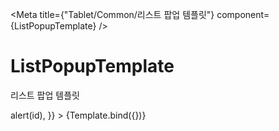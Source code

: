 

<Meta
    title={"Tablet/Common/리스트 팝업 템플릿"}
    component={ListPopupTemplate}
/>

# ListPopupTemplate

리스트 팝업 템플릿


<Canvas>
    <Story
        name="Default"
        args={{
            open: true,
            title: "타이틀",
            items: [
                {
                    id: 1,
                    title: "거실1/전열/교환기/에러발생",
                    createdAt: "2021.01.01",
                },
            ],
            handleItemShow: (id) => alert(id),
        }}
    >
        {Template.bind({})}
    </Story>
</Canvas>
